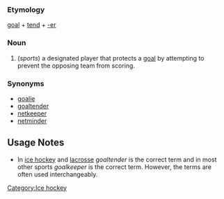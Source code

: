 ===Etymology===
[[goal]] + [[tend]] + [[-er]]

===Noun===
# (''sports'') a designated player that protects a [[goal]] by attempting to prevent the opposing team from scoring.

===Synonyms===
*[[goalie]]
*[[goaltender]]
*[[netkeeper]]
*[[netminder]]

==Usage Notes==
*In [[ice hockey]] and [[lacrosse]] ''goaltender'' is the correct term and in most other sports ''goalkeeper'' is the correct term. However, the terms are often used interchangeably.

[[Category:Ice hockey]]